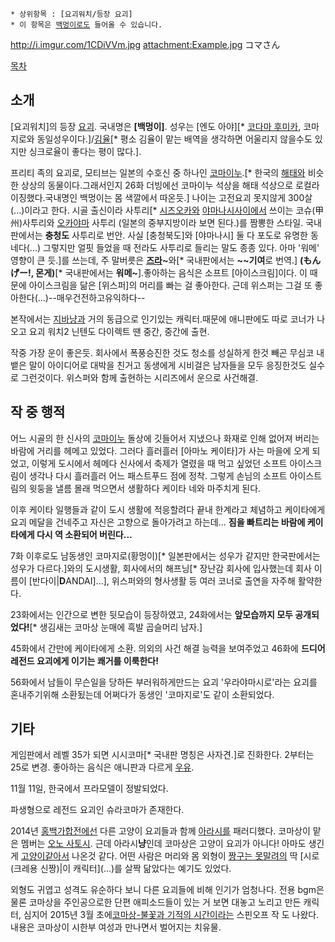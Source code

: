  * 상위항목 : [요괴워치/등장 요괴]
 * 이 항목은 [[백멍이]]로도 들어올 수 있습니다.

http://i.imgur.com/1CDiVVm.jpg
attachment:Example.jpg
コマさん

[[목차]]
== 소개 ==
[요괴워치]의 등장 [[요괴]]. 국내명은 '''[백멍이]'''. 성우는 [엔도 아야][* [[코다마 후미카]], 코마 지로와 동일성우이다.]/[[김율]][* 평소 김율이 맡는 배역을 생각하면 어울리지 않을수도 있지만 싱크로율이 좋다는 평이 많다.].

프리티 족의 요괴로, 모티브는 일본의 수호신 중 하나인 [[코마이누]].[* 한국의 [[해태]]와 비슷한 상상의 동물이다.그래서인지 26화 더빙에선 코마이누 석상을 해태 석상으로 로컬라이징했다.국내명인 백멍이는 몸 색깔에서 따온듯.] 나이는 고전요괴 못지않게 300살(...)이라고 한다. 시골 출신이라 사투리[* [[시즈오카]]와 [[야마나시]]사이에서 쓰이는 코슈(甲州)사투리와 [[오카야마]] 사투리 (일본의 중부지방이라 보면 된다.)를 짬뽕한 스타일. 국내판에서는 '''충청도''' 사투리로 번안. 사실 [충청북도]와 [야마나시] 둘 다 포도로 유명한 동네다(...) 그렇지만 얼핏 들었을 때 전라도 사투리로 들리는 말도 종종 있다. 아마 '워메' 영향이 큰 듯.]를 쓰는데, 주 말버릇은 '''[[즈라]]~'''와[* 국내판에서는 '''~~기여'''로 번역.] '''(もんげー!, 몬게)'''[* 국내판에서는 '''워메~'''].좋아하는 음식은 소프트 [아이스크림]이다. 이 때문에 아이스크림을 닮은 [위스퍼]의 머리를 빠는 걸 좋아한다. 근데 위스퍼는 그걸 또 좋아한다(...)--매우건전하고유익하다--

본작에서는 [[지바냥]]과 거의 동급으로 인기있는 캐릭터.때문에 애니판에도 따로 코너가 나오고 요괴 워치2 닌텐도 다이렉트 땐 중간, 중간에 출현. 

작중 가장 운이 좋은듯. 회사에서 폭풍승진한 것도 청소를 성실하게 한것 빼곤 무심코 내뱉은 말이 아이디어로 대박을 친거고 동생에게 시비걸은 남자들을 모두 응징한것도 실수로 그런것이다. 위스퍼와 함께 출현하는 시리즈에서 운으로 사건해결.

== 작 중 행적 ==
어느 시골의 한 신사의 [[코마이누]] 돌상에 깃들어서 지냈으나 화재로 인해 없어져 버리는 바람에 거리를 헤메고 있었다. 그러다 흘러흘러 [아마노 케이타]가 사는 마을에 오게 되었고, 이렇게 도시에서 헤메다 신사에서 축제가 열렸을 때 먹고 싶었던 소프트 아이스크림이 생각나 다시 흘러흘러 어느 패스트푸드 점에 정착. 그렇게 손님의 소프트 아이스트림의 윗둥을 낼름 몰래 먹으면서 생활하다 케이타 네와 마주치게 된다.

이후 케이타 일행들과 같이 도시 생활에 적응할려다 끝내 한계라고 체념하고 케이타에게 요괴 메달을 건네주고 자신은 고향으로 돌아가려고 하는데... '''짐을 빠트리는 바람에 케이타에게 다시 역 소환되어 버린다...'''

7화 이후로도 남동생인 코마지로(황멍이)[* 일본판에서는 성우가 같지만 한국판에서는 성우가 다르다.]와의 도시생활, 회사에서의 해프닝[* 장난감 회사에 입사했는데 회사 이름이 [반다이|'''D'''ANDAI]...], 위스퍼와의 형사생활 등 여러 코너로 출연을 자주해 활약한다.

23화에서는 인간으로 변한 뒷모습이 등장하였고, 24화에서는 '''앞모습까지 모두 공개되었다!'''[* 생김새는 코마상 눈매에 흑발 곱슬머리 남자.]

45화에서 간만에 케이타에게 소환. 의외의 사건 해결 능력을 보여주었고 46화에 '''드디어 레전드 요괴에게 이기는 쾌거를 이룩한다!'''

56화에서 남들이 무슨일을 당하든 부러워하게만드는 요괴 '우라야마시로'라는 요괴를 혼내주기위해 소환됬는데 어쩌다가 동생인 '코마지로'도 같이 소환되었다.

== 기타 ==
게임판에서 레벨 35가 되면 시시코마[* 국내판 명칭은 사자견.]로 진화한다. 2부터는 25로 변경. 좋아하는 음식은 애니판과 다르게 [[우유]].

11월 11일, 한국에서 프라모델이 정발되었다.

파생형으로 레전드 요괴인 슈라코마가 존재한다.

2014년 [[홍백가합전]]에선 다른 고양이 요괴들과 함께 [[아라시(아이돌)|아라시]]를 패러디했다. 코마상이 맡은 멤버는 [[오노 사토시]].  근데 아라시'''냥'''인데 코마상은 고양이 요괴가 아니다! 아마도 생긴게 [[고양이]]같아서 나온것 같다. 어떤 사람은 머리와 몸 외형이 [[짱구는 못말려]]의 딱 [시로(크레용 신짱)|이 캐릭터](...)를 살짝 닮았다는 예기도 있었다.

외형도 귀엽고 성격도 유순하다 보니 다른 요괴들에 비해 인기가 엄청나다. 전용 bgm은 물론 코마상을 주인공으로한 단편 애피소드들이 있는 거 보면 대놓고 노리고 만든 캐릭터, 심지어 2015년 3월 초에[[코마상-불꽃과 기적의 시간]]이라는 스핀오프 작 도 나왔다. 내용은 코마상이 시한부 여성과 만나면서 벌어지는 치유물.     
